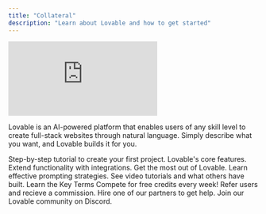 ```yaml
---
title: "Collateral"
description: "Learn about Lovable and how to get started"
---
```

<iframe
  className="w-full aspect-video rounded-xl"
  src="https://www.youtube.com/embed/xDwR1_vrIg8"
  title="YouTube video player"
  frameBorder="0"
  allow="accelerometer; autoplay; clipboard-write; encrypted-media; gyroscope; picture-in-picture"
  allowFullScreen
></iframe>

Lovable is an AI-powered platform that enables users of any skill level to create full-stack websites through natural language. Simply describe what you want, and Lovable builds it for you.

<Columns cols={3}>
  <Card
    title="Getting Started"
    icon="stairs"
    href="/gettingStarted"
  >
  Step-by-step tutorial to create your first project.
  </Card>
  <Card
    title="Features"
    icon="heart"
    href="#"
  >
    Lovable's core features.
  </Card>
    <Card
    title="Integrations"
    icon="map"
    href="#"
  >
   Extend functionality with integrations.
  </Card>
  <Card
    title="Tips & Tricks"
    icon="terminal"
    href="#"
  >
   Get the most out of Lovable.
  </Card>
    <Card
    title="Prompt Engineering"
    icon="house"
    href="#"
  >
   Learn effective prompting strategies.
  </Card>
    <Card
    title="Use Cases"
    icon="thumbs-up"
    href="#"
  >
   See video tutorials and what others have built.
  </Card>
    <Card
    title="Glossarry"
    icon="x"
    href="#"
  >
   Learn the Key Terms
  </Card>
    <Card
    title="Launched"
    icon="file"
    href="#"
  >
  Compete for free credits every week!
  </Card>
    <Card
    title="Affiliate program"
    icon="truck"
    href="#"
  >
  Refer users and recieve a commission.
  </Card>
    <Card
    title="Partner program"
    icon="camera"
    href="#"
  >
   Hire one of our partners to get help.
  </Card>
    <Card
    title="Community"
    icon="discord"
    href="#"
  >
   Join our Lovable community on Discord.
  </Card>
</Columns>
